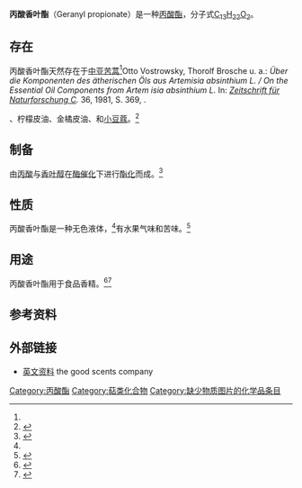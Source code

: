 {{Chembox
|ImageFile=Geranyl propionate.svg
|Section1={{Chembox Identifiers
 | CASNo=105-90-8
 | CASNo_Ref = {{cascite|correct|CAS}}
 | CASNo_Comment = 2''E''
 | EC-number= 203-344-1
 | PubChem         = 5355853
 | ChemSpider      = 4511742
|SMILES=CCC(=O)OCC=C(C)CCC=C(C)C
}}
|Section2={{Chembox Properties
 | Appearance= 无色液体<ref name="Sigma" />
|C=13|H=22|O=2
 | Density= 0.899 g·cm<sup>−3</sup> (25 °C)<ref name="Sigma" />
 | MeltingPt=
 | BoilingPt= 252 °C (738 [[mmHg|mmHg]])<ref name="Sigma">{{Sigma-Aldrich|aldrich|id=W251700|Name=Geranyl propionate, natural, ≥95%, FG|Abruf=2021-04-11}}</ref>
 | Solubility=
}}
}}

'''丙酸香叶酯'''（Geranyl propionate）是一种[[丙酸酯|丙酸酯]]，分子式[[C13H22O2|C<sub>13</sub>H<sub>22</sub>O<sub>2</sub>]]。

== 存在==
丙酸香叶酯天然存在于[[中亚苦蒿|中亚苦蒿]]<ref name="DOI10.1515/znc-1981-5-604">Otto Vostrowsky, Thorolf Brosche u. a.: ''Über die Komponenten des ätherischen Öls aus Artemisia absinthium L. / On the Essential Oil Components from Artem isia absinthium L.'' In: ''[[Zeitschrift_für_Naturforschung_C|Zeitschrift für Naturforschung C]].'' 36, 1981, S. 369, {{DOI|10.1515/znc-1981-5-604}}.</ref>、柠檬皮油、金橘皮油、{{link-de|啤酒花油|Hopfenöl}}和[[小豆蔻|小豆蔻]]。<ref name="Shmuel Yannai">{{cite book| author=Shmuel Yannai | title=Dictionary of Food Compounds with CD-ROM  | publisher=CRC Press | ISBN=978-1-4200-8352-1 | date=2012 | page=574 }}</ref>

==制备==
由[[丙酸|丙酸]]与[[香叶醇|香叶醇]]在[[酶|酶]][[催化|催化]]下进行[[酯化|酯化]]而成。<ref>{{cite book|author=Natália Paroul, Luana Paula Grzegozeski, Viviane Chiaradia, Helen Treichel, Rogério L. Cansian, J. Vladimir Oliveira, Débora de Oliveira |title=Production of geranyl propionate by enzymatic esterification of geraniol and propionic acid in solvent-free system |date=2010 |pages=1636–1641 |ISSN=1097-4660 |DOI=10.1002/jctb.2475}}</ref>

==性质==
丙酸香叶酯是一种无色液体，<ref name="Sigma" />有水果气味和苦味。<ref name="George A. Burdock">{{cite book| author=George A. Burdock | title=Fenaroli's Handbook of Flavor Ingredients | publisher=CRC Press | ISBN=978-1-4200-9086-4 | date=2016 | page=2037 }}</ref>

==用途==
丙酸香叶酯用于食品香精。<ref>{{cite book|author=Shang-Tian Yang, Hesham El-Ensashy, Nuttha Thongchul |title=Bioprocessing Technologies in Biorefinery for Sustainable Production of Fuels, Chemicals, and Polymers |publisher=John Wiley & Sons  |date=2013 |ISBN=978-1-118-64194-1 }}</ref><ref>{{cite book|author=Alfons M. Burger |title=Leitfaden der modernen Parfümerie |publisher=Walter de Gruyter & Co KG |date=2017 |ISBN=978-3-11-168587-8 |page=137 }}</ref>

==参考资料==
{{reflist}}

==外部链接==
*[http://www.thegoodscentscompany.com/data/rw1005591.html 英文资料]{{Wayback|url=http://www.thegoodscentscompany.com/data/rw1005591.html |date=20091122082209 }} the good scents company

[[Category:丙酸酯|Category:丙酸酯]]
[[Category:萜类化合物|Category:萜类化合物]]
[[Category:缺少物质图片的化学品条目|Category:缺少物质图片的化学品条目]]